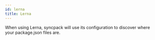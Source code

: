 ```yaml
---
id: lerna
title: Lerna
---
```


When using Lerna, syncpack will use its configuration to discover where your package.json files are.
